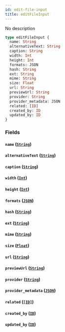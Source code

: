 ```yaml
---
id: edit-file-input
title: editFileInput
---
```


No description

```graphql
type editFileInput {
  name: String
  alternativeText: String
  caption: String
  width: Int
  height: Int
  formats: JSON
  hash: String
  ext: String
  mime: String
  size: Float
  url: String
  previewUrl: String
  provider: String
  provider_metadata: JSON
  related: [ID]
  created_by: ID
  updated_by: ID
}
```

### Fields

#### `name` ([`String`](/v1/scalars/string))

#### `alternativeText` ([`String`](/v1/scalars/string))

#### `caption` ([`String`](/v1/scalars/string))

#### `width` ([`Int`](/v1/scalars/int))

#### `height` ([`Int`](/v1/scalars/int))

#### `formats` ([`JSON`](/v1/scalars/json))

#### `hash` ([`String`](/v1/scalars/string))

#### `ext` ([`String`](/v1/scalars/string))

#### `mime` ([`String`](/v1/scalars/string))

#### `size` ([`Float`](/v1/scalars/float))

#### `url` ([`String`](/v1/scalars/string))

#### `previewUrl` ([`String`](/v1/scalars/string))

#### `provider` ([`String`](/v1/scalars/string))

#### `provider_metadata` ([`JSON`](/v1/scalars/json))

#### `related` ([`[ID]`](/v1/scalars/id))

#### `created_by` ([`ID`](/v1/scalars/id))

#### `updated_by` ([`ID`](/v1/scalars/id))
